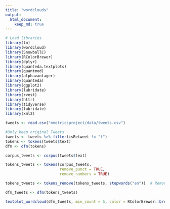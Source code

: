 ```yaml
---
title: "wordclouds"
output:
  html_document:
    keep_md: true
---
```



```r
# Load libraries
library(tm)
library(wordcloud)
library(SnowballC)
library(RColorBrewer)
library(dplyr)
library(quanteda.textplots)
library(quantmod)
library(alphavantager)
library(quanteda)
library(ggplot2)
library(lubridate)
library(rvest)
library(httr)
library(tidyverse)
library(lubridate)
library(xml2)
```



```r
tweets <- read.csv("mmetricsproject/data/tweets.csv")

#Only keep original Tweets
tweets <- tweets %>% filter(isRetweet != "t")
tokens <- tokens(tweets$text)
dfm <- dfm(tokens)
```



```r
corpus_tweets <- corpus(tweets$text)
```

```r
tokens_tweets <- tokens(corpus_tweets,  
                        remove_punct = TRUE, 
                        remove_numbers = TRUE)

tokens_tweets <- tokens_remove(tokens_tweets, stopwords("en"))  # Remove stopwords

```


```r
dfm_tweets <- dfm(tokens_tweets)

```

```r
textplot_wordcloud(dfm_tweets, min_count = 5, color = RColorBrewer::brewer.pal(8, "Dark2"))
```


